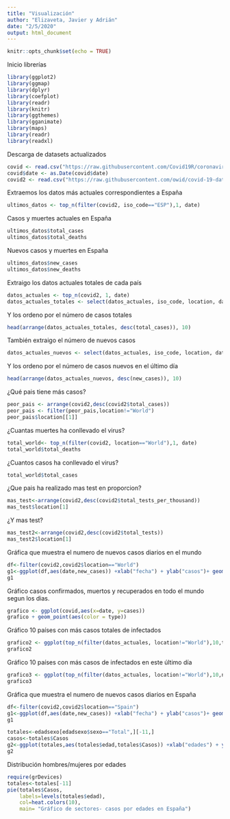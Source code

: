 ```yaml
---
title: "Visualización"
author: "Elizaveta, Javier y Adrián"
date: "2/5/2020"
output: html_document
---
```


```r
knitr::opts_chunk$set(echo = TRUE)
```


Inicio librerías

```r
library(ggplot2)
library(ggmap)
library(dplyr)
library(coefplot)
library(readr)
library(knitr)
library(ggthemes)
library(gganimate)
library(maps)
library(readr)
library(readxl)
```

Descarga de datasets actualizados

```r
covid <- read.csv("https://raw.githubusercontent.com/Covid19R/coronavirus/master/csv/coronavirus.csv", stringsAsFactors = FALSE)
covid$date <- as.Date(covid$date)
covid2 <- read.csv("https://raw.githubusercontent.com/owid/covid-19-data/7d57bf19c5ec110069e81e1ec145b6b8d61219fa/public/data/owid-covid-data.csv")
```


Extraemos los datos más actuales correspondientes a España

```r
ultimos_datos <- top_n(filter(covid2, iso_code=="ESP"),1, date)
```

Casos y muertes actuales en España

```r
ultimos_datos$total_cases
ultimos_datos$total_deaths
```

Nuevos casos y muertes en España

```r
ultimos_datos$new_cases
ultimos_datos$new_deaths
```

Extraigo los datos actuales totales de cada país

```r
datos_actuales <- top_n(covid2, 1, date)
datos_actuales_totales <- select(datos_actuales, iso_code, location, date, total_cases, total_deaths)
```

Y los ordeno por el número de casos totales

```r
head(arrange(datos_actuales_totales, desc(total_cases)), 10)
```

También extraigo el número de nuevos casos

```r
datos_actuales_nuevos <- select(datos_actuales, iso_code, location, date, new_cases, new_deaths)
```

Y los ordeno por el número de casos nuevos en el último día

```r
head(arrange(datos_actuales_nuevos, desc(new_cases)), 10)
```
¿Qué pais tiene más casos?

```r
peor_pais <- arrange(covid2,desc(covid2$total_cases))
peor_pais <- filter(peor_pais,location!="World")
peor_pais$location[[1]]
```


¿Cuantas muertes ha conllevado el virus?

```r
total_world<- top_n(filter(covid2, location=="World"),1, date)
total_world$total_deaths
```

¿Cuantos casos ha conllevado el virus?

```r
total_world$total_cases
```


¿Que pais ha realizado mas test en proporcion?


```r
mas_test<-arrange(covid2,desc(covid2$total_tests_per_thousand))
mas_test$location[1]
```

¿Y mas test?

```r
mas_test2<-arrange(covid2,desc(covid2$total_tests))
mas_test2$location[1]
```


Gráfica que muestra el numero de nuevos casos diarios en el mundo

```r
df<-filter(covid2,covid2$location=="World")
g1<-ggplot(df,aes(date,new_cases)) +xlab("fecha") + ylab("casos")+ geom_point(aes(color=new_cases))+ ggtitle("Grafico de nuevos casos diarios en el mundo")+  theme_minimal() + transition_reveal(as.numeric(df$date))
g1
```

Gráfico casos confirmados, muertos y recuperados en todo el mundo segun los dias.

```r
grafico <- ggplot(covid,aes(x=date, y=cases))
grafico + geom_point(aes(color = type))
 ```           


Gráfico 10 países con más casos totales de infectados

```r
grafico2 <- ggplot(top_n(filter(datos_actuales, location!="World"),10,total_cases), aes(x=iso_code, y=total_cases)) + geom_col(aes(fill=iso_code)) + ggtitle("Top 10 países con más casos totales de COVID-19") + theme(plot.title=element_text(color="blue", face="bold")) + labs(x="Países", y="Casos Totales") + theme(axis.title.x = element_text(color="blue"), axis.title.y = element_text(color="blue")) + scale_fill_discrete(guide = guide_legend(title = "Países", keywidth = 2))
grafico2
```

Gráfico 10 países con más casos de infectados en este último día

```r
grafico3 <- ggplot(top_n(filter(datos_actuales, location!="World"),10,new_cases), aes(x=iso_code, y=new_cases)) + geom_col(aes(fill=iso_code)) + ggtitle("Top 10 países con nuevos casos de COVID-19") + theme(plot.title=element_text(color="blue", face="bold")) + labs(x="Países", y="Nuevos Casos") + theme(axis.title.x = element_text(color="blue"), axis.title.y = element_text(color="blue")) + scale_fill_discrete(guide = guide_legend(title = "Países", keywidth = 2))
grafico3
```

Gráfica que muestra el numero de nuevos casos diarios en España

```r
df<-filter(covid2,covid2$location=="Spain")
g1<-ggplot(df,aes(date,new_cases)) +xlab("fecha") + ylab("casos")+ geom_point(aes(color=new_cases))+ ggtitle("Grafico de nuevos casos diarios en en España")+  theme_minimal() + transition_reveal(as.numeric(df$date))
g1
```



```r
totales<-edadsexo[edadsexo$sexo=="Total",][-11,]
casos<-totales$Casos
g2<-ggplot(totales,aes(totales$edad,totales$Casos)) +xlab("edades") + ylab("casos")+ geom_col(aes(fill=casos))+ ggtitle("Grafico de casos por edades en España") +theme_minimal() 
g2
```

Distribución hombres/mujeres por edades

```r
require(grDevices)
totales<-totales[-11]
pie(totales$Casos, 
    labels=levels(totales$edad), 
    col=heat.colors(10),
    main= "Gráfico de sectores- casos por edades en España")
```

